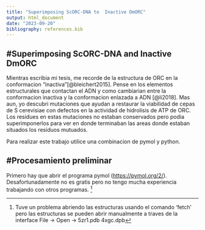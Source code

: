---
title: "Superimposing ScORC-DNA to  Inactive DmORC"
output: html_document
date: "2023-09-20"
bibliography: references.bib
---

## #Superimposing ScORC-DNA and Inactive DmORC

Mientras escribia mi tesis, me recorde de la estructura de ORC en la conformacion "inactiva"[@bleichert2015]. Pense en los elementos estructurales que contactan el ADN y como cambiarian entre la conformacion inactiva y la conformacion enlazada a ADN [@li2018]. Mas aun, yo descubri mutaciones que ayudan a restaurar la viabilidad de cepas de S cerevisiae con defectos en la actividad de hidrolisis de ATP de ORC. Los residues en estas mutaciones no estaban conservados pero podia superimponerlos para ver en donde terminaban las areas donde estaban situados los residuos mutuados.

Para realizar este trabajo utilice una combinacion de pymol y python.

## #Procesamiento preliminar

Primero hay que abrir el programa pymol (<https://pymol.org/2/>). Desafortunadamente no es gratis pero no tengo mucha experiencia trabajando con otros programas. [^1]

[^1]: Tuve un problema abriendo las estructuras usando el comando 'fetch' pero las estructuras se pueden abrir manualmente a traves de la interface File -\> Open -\> 5zr1.pdb 4xgc.dpb
